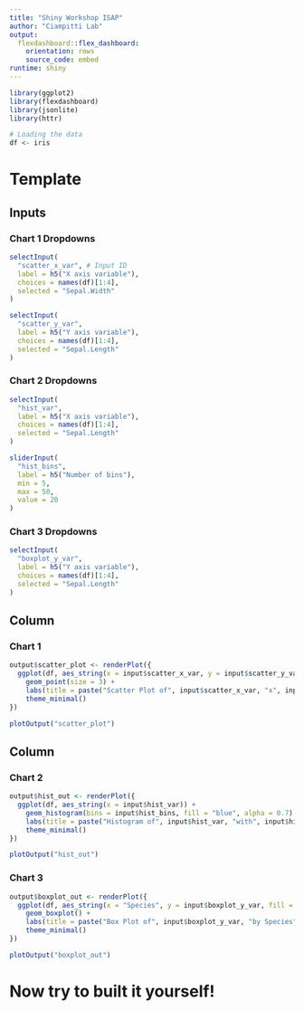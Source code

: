 ---
title: "Shiny Workshop ISAP"
author: "Ciampitti Lab"
output: 
  flexdashboard::flex_dashboard:
    orientation: rows
    source_code: embed
runtime: shiny
---

```{r setup, include=FALSE}
library(ggplot2)
library(flexdashboard)
library(jsonlite)
library(httr)

# Loading the data
df <- iris
```

Template
=====================================

Inputs {.sidebar}
-------------------------------------
### Chart 1 Dropdowns

```{r}
selectInput(
  "scatter_x_var", # Input ID
  label = h5("X axis variable"), 
  choices = names(df)[1:4],
  selected = "Sepal.Width"
)

selectInput(
  "scatter_y_var", 
  label = h5("Y axis variable"), 
  choices = names(df)[1:4],
  selected = "Sepal.Length"
)
```

### Chart 2 Dropdowns

```{r}
selectInput(
  "hist_var", 
  label = h5("X axis variable"), 
  choices = names(df)[1:4],
  selected = "Sepal.Length"
)

sliderInput(
  "hist_bins", 
  label = h5("Number of bins"),
  min = 5,
  max = 50,
  value = 20
)
```

### Chart 3 Dropdowns

```{r}
selectInput(
  "boxplot_y_var", 
  label = h5("Y axis variable"), 
  choices = names(df)[1:4],
  selected = "Sepal.Length"
)
```
    
Column {data-width=600}
-------------------------------------
    
### Chart 1
    
```{r}
output$scatter_plot <- renderPlot({
  ggplot(df, aes_string(x = input$scatter_x_var, y = input$scatter_y_var, color = "Species")) +
    geom_point(size = 3) +
    labs(title = paste("Scatter Plot of", input$scatter_x_var, "x", input$scatter_y_var)) +
    theme_minimal()
})

plotOutput("scatter_plot")
```
   
Column {data-width=400}
-------------------------------------
   
### Chart 2

```{r}
output$hist_out <- renderPlot({
  ggplot(df, aes_string(x = input$hist_var)) +
    geom_histogram(bins = input$hist_bins, fill = "blue", alpha = 0.7) +
    labs(title = paste("Histogram of", input$hist_var, "with", input$hist_bins, "Bins"), x = input$hist_var, y = "Frequency") +
    theme_minimal()
})

plotOutput("hist_out")
```   
 
### Chart 3
    
```{r}
output$boxplot_out <- renderPlot({
  ggplot(df, aes_string(x = "Species", y = input$boxplot_y_var, fill = "Species")) +
    geom_boxplot() +
    labs(title = paste("Box Plot of", input$boxplot_y_var, "by Species"), x = "Species", y = input$boxplot_y_var) +
    theme_minimal()
})

plotOutput("boxplot_out")
```

Now try to built it yourself! {data-orientation=rows}
=====================================


